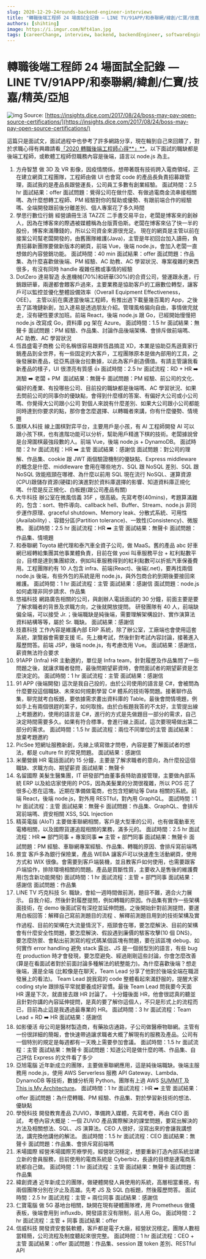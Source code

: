 ```yaml
---
slug: 2020-12-29-24rounds-backend-engineer-interviews
title: "轉職後端工程師 24 場面試全記錄 — LINE TV/91APP/和泰聯網/緯創/仁寶/技嘉/精英/亞旭"
authors: [shihting]
image: https://i.imgur.com/Nft41an.jpg
tags: [careerChange, interview, backend, backendEngineer, softwareEngineer]
---
```


# 轉職後端工程師 24 場面試全記錄  — LINE TV/91APP/和泰聯網/緯創/仁寶/技嘉/精英/亞旭

![img](https://i.imgur.com/Nft41an.jpg)
Source: [https://insights.dice.com/2017/08/24/boss-may-pay-open-source-certifications/](https://insights.dice.com/2017/08/24/boss-may-pay-open-source-certifications/)

這篇只是面試文，面試過程中也參考了許多網路分享，現在輪到自己來回饋了，對於求職心得有興趣請看[「2020 轉職後端工程師心得**」**](/blog/2020-12-29-2020-career-change-reflection)。以下面試的職缺都是後端工程師，或軟體工程師但職務內容是後端，語言以 node.js 為主。

1. 方舟智慧
   做 3D 及 VR 影像，因疫情關係，想帶著既有技術跨入電商領域，正在建立網頁工程團隊，工程師由做 UI 也會寫 code 的產品長負責招募跟管理，面試我的是產品長跟營運長，公司員工多數有創業經驗。
   面試時間：2.5 hr
   面試結果：offer
   面試問題：覺得公司在做什麼、有做過電商金流串接相關嗎、為什麼想轉工程師、PM 經驗對你的幫助或優勢、有跟前端合作的經驗嗎、全端開發跟前後分離差別、個人專案花了多久時間
2. 學思行數位行銷
   經營讀冊生活 TAZZE 二手書交易平台，老闆是博客來的創辦人，因為在博客來的際遇被媒體稱為台版賈伯斯。老闆在博客來佔了快一半的股份，博客來滿賺錢的，所以公司資金來源很充足。
   現在的網頁是主管以前在接案公司幫老闆開發的，由舊團隊維護(Java)，主管是年初回台加入讀冊，負責招募新團隊要做新版本的網頁，前端 Vue，後端 node.js，會加入老闆一直想做的內容營銷功能。
   面試時間：40 min
   面試結果：offer
   面試問題：作品集、為什麼喜歡做後端、PM 經驗、AC 助教、AC 學習狀況、專案複雜的東西很多，有沒有同時 handle 複雜任務或事情的經驗
3. DotZero 達易智造
   永進機械(70%)和研華(30%)的合資公司，營運跟永進，行銷跟研華，兩邊都會餵客戶過來，主要業務是協助客戶的工廠數位轉型，讓客戶可以監控並優化整體設備效率（Overall Equipment Effectiveness，OEE）。
   主管以前在廣達當後端工程師，有推出過下載量幾百萬的 App，之後去了區塊鏈新創，加入達易是透過朋友介紹。管理風格偏向自由，事情做完就走，沒有硬性要求加班。前端 React，後端 node.js 跟 Go，已經開始慢慢把 node.js 改寫成 Go，資料庫 pg 架在 Azure。
   面試時間：1.5 hr
   面試結果：無聲卡
   面試問題：PM 經驗、作品集、討論作品後端架構、會排斥做前端嗎、AC 助教、AC 學習狀況
4. 恆昌盛電子商務
   公司名稱很容易跟昇恆昌搞混 XD，本業是協助亞馬遜賣家行銷產品到全世界，有一些固定的大客戶，工程團隊原本是做內部用的工具，之後發展新產品，從亞馬遜後台拉數據，以此為客戶創造價值。有請主管讓我看新產品的樣子，UI 很漂亮有質感 👍
   面試時間：2.5 hr
   面試流程：RD + HR ➡️ 測驗 ➡️ 老闆 + PM ️
   面試結果：無聲卡
   面試問題：PM 經驗、前公司的文化、偏好的產業、有投哪些公司、目前投的職缺都是後端嗎、AC 學習狀況、如果去問前公司的同事你的優缺點，會得到什麼樣的答案、有偏好大公司或小公司嗎、你覺得大公司跟小公司 對個人來說有什麼差別、如果大公司跟小公司都能同時達到你要求的點，那你會怎麼選擇、以轉職者來講，你有什麼優勢、情境題
5. 圍棋人科技
   線上圍棋對弈平台，主要用戶是小孩，有 AI 工程師開發 AI 可以跟小孩下棋，也有進階功能可以分析，幫助用戶精進下棋的技術。老闆據說曾是台灣圍棋最強段數的人。前端 Vue，後端 node.js + DynamoDB。
   面試時間：2 hr
   面試流程：HR ➡️ 主管
   面試結果：感謝信
   面試問題：對公司的理解、作品集、cookie 跟 JWT 兩個驗證機制的優缺點、Express middleware 的概念是什麼、middleware 會用在哪些地方、SQL 跟 NoSQL 差別、SQL 跟 NoSQL 效能瓶頸在哪裡、為什麼以前用 SQL 現在流行 NoSQL、運算資源(CPU)跟儲存資源(硬碟)的演進對於資料庫選擇的影響、知道資料庫正規化嗎、什麼是反正規化、白板題(跟公司產品有關)
6. 大牛科技
   辦公室在微風信義 35F ，很高級。先寫考卷(40mins)，考題算滿難的，包含：sort、物件導向、callback hell、Buffer、Stream、node.js 非同步運作原理、graceful shutdown、Memory leak、分散式系統、可用性(Availability) 、容錯分區(Partition tolerance)、一致性(Consistency)、微服務。
   面試時間：2.5 hr
   面試流程：HR ➡️ 主管
   面試結果：無聲卡
   面試問題：作品集、情境題
7. 和泰聯網
   Toyota 總代理和泰汽車全資子公司，做 MaaS。舊的產品 abc 好車網已經轉給集團其他事業體負責，目前在做 yoxi 叫車服務平台 + 紅利點數平台，目標是達到集團綜效，例如叫車服務得到的紅利點數可以折抵汽車保養費用。工程團隊約有 10 人包含 infra、前端(React)、後端(.net)，要再找兩個 node.js 後端，有些外包的系統是用 node.js，與外包商合約到期後要接回來維護。
   面試時間：1 hr
   面試流程：主管
   面試結果：感謝信
   面試問題：node.js 如何處理非同步請求、作品集
8. 悠福科技
   網路廣告相關的公司，與創辦人電話面試約 30 分鐘，前面主要是要了解求職者的背景及求職方向，之後就開放提問。
   研發團隊有 40 人，前端缺偏全端，可以接受 Jr.；後端職缺是純後端，需要理解架構設計、實作演算法資料結構等等，屬於 Sr. 職缺。
   面試結果：感謝信
9. 技嘉科技
   工作內容是維護內部 ERP 系統，除了辦公室，工廠端也會使用這套系統，瀏覽器會需要支援 IE。先上機考試，然後針對考試內容討論，接著進入履歷問答。前端 JSP，後端 node.js，有考慮改用 Vue。
   面試結果：感謝信，薪資無法符合要求
10. 91APP (Infra)
    HR 主動邀約，單位是 Infra team，針對履歷及作品集問了一些問題之後，就讓求職者發問，最後問期望薪資時，會問面試者的期望薪資是怎麼決定的。
    面試時間：1 hr
    面試流程：主管
    面試結果：感謝信
11. 91 APP (後端開發)
    這次是我自己投的，由於公司使用的語言是 C#，會被問為什麼要投這個職缺、未來如何規劃學習 C# 體系的技術等問題。接著聊作品集，聊完就考白板題，要依據需求畫出資料庫的 Table。最後會問情境題，例如手上有兩個很趕的案子，如何取捨。由於白板題我答的不太好，主管提出線上考題邀約，使用的語言是 C#，進行的方式是先做題目一部分的需求，自己決定時間需要多久。如果有符合標準，會進行線上面試，這次要現場做出第二部分的需求。
    面試時間：1.5 hr
    面試流程：兩位不同單位的主管
    面試結果：放棄考題邀約
12. PicSee
    短網址服務新創，先線上填寫徵才問卷，內容是要了解面試者的想法，都是 culture fit 的常見問題。
    面試結果：感謝信
13. 米蘭營銷
    HR 電話面試約 15 分鐘，主要是了解求職者的意向，為什麼投這個職缺、求職方向、期望薪資
    面試結果：無聲卡
14. 名留國際
    美髮生醫集團，IT 研發部門由董事長特助直接管理，主要做內部系統 ERP 以及給店家使用的 POS，因為美髮業的分潤很複雜，所以 POS 花了很多心思在這塊。近期在準備做電商，也包含短網址等 Data 相關的系統。前端 React，後端 node.js，對外用 RESTful，對內用 GraphQL。
    面試時間：1 hr
    面試流程：主管
    面試結果：無聲卡
    面試問題：作品集、GraphQL、會排斥寫前端嗎、資安相關 XSS, SQL Injection
15. 精英電腦 (AIoT)
    主要做車聯網相關，客戶是大型車的公司，也有做電動車充電樁相關，以及國際貨運追蹤相關的業務，滿多元的。
    面試時間：2.5 hr
    面試流程：HR ➡️ 部門同事 + 專案同事 ➡️ 主管 + 部門同事
    面試結果：無聲卡
    面試問題：PM 經驗、車聯網專案經驗、作品集、轉職的原因、會排斥寫前端嗎
16. 景宜
    客戶多為銀行保險業，產品 WEBA 讓客戶可以快速產生活動網頁，使用方式和 WIX 很像。會需要到客戶端裝機，並且教客戶如何使用，也需要跟客戶端協作，排除環境相關的問題。產品是買斷性質，主要收入是售後的維護費用(包含新功能開發)
    面試時間：1 hr
    面試流程：主管 + 部門同事
    面試結果：感謝信
    面試問題：作品集
17. LINE TV 巧克科技
    Sr. 職缺，會給一週時間做前測，題目不難，適合火力展示。
    自我介紹，然後針對履歷提問，例如轉職的原因。作品集有實作一些架構面技術，在 demo 後面試官有深挖並延伸問題。之後開始針對前測提問，要運用白板回答：解釋自己寫前測題目的流程 、解釋前測題目用到的技術架構及實作過程、目前的架構在大流量情況下，瓶頸會在哪，要怎麼解決、目前的架構會有什麼安全性問題，要怎麼解決、假設遇到廉價的駭客攻擊(10 個 DNS)，要怎麼防禦、會點出前測寫的程式碼某個區塊有問題，要在該區塊 debug、如何實作 error handling 避免 stack 露出、JS 是一個弱型別的語言，有些 bug 在 production 時才會發現，要怎麼避免、經過剛剛這些討論，你會怎麼改善 (算是在看面試者對於前面討論多種解法的統整能力)。為什麼喜歡後端？想走後端，還是全端 (比較像是在聊天，Team Lead 分享了他對於後端全端在職涯發展上的看法)。
    Team Lead 說我寫的 code 整體看起來滿舒服的，提醒大家 coding style 跟排版平常就要養成好習慣。最後 Team Lead 問我要今天面 HR 還是下次，就直接去跟 HR 討論了。
    十分鐘後面 HR，他會很認真的聽並且針對你講的內容延伸提問，是真的要了解你這個人，不只是形式上的流程而已，目前為止這是我遇過最專業的 HR。
    面試時間：3 hr
    面試流程：Team Lead + RD ➡️ HR
    面試結果：感謝信
18. 如影優活
    母公司是醫材製造商，有藥妝店通路，子公司做醫療物聯網。主管有一份很詳細的簡報，會快速帶過讓求職者大概了解現有的服務及產品。公司有一個特別的規定是每週都有一天晚上需要參加會議。
    面試時間：1.5 hr
    面試流程：主管
    面試結果：無聲卡
    面試問題：知道公司是做什麼的嗎、作品集、自己評估 Express 的文件看了多少
19. 亞旭電腦
    近年新成立的團隊，主要做車聯網應用，這是純後端職缺。後端主服務用 node.js，使用 AWS Serverless 服務 API Gateway、Lambda、DynamoDB 等技術，數據分析用 Python。團隊有上過 AWS [SUMMIT ](https://aws.amazon.com/tw/summits/taipei/on-demand/tracks/track5/)及 [This is My Architecture](https://www.facebook.com/amazonwebservices.tw/photos/a.1569886796663109/2190156867969429/?type=3)。
    面試時間：1 hr
    面試流程：HR ➡️ 主管
    面試結果：offer
    面試問題：為什麼轉職、PM 經驗、作品集、對於學習新技術的想法、優缺點
20. 學悅科技
    開發教育產品 ZUVIO，準備跨入媒體，先寫考卷，再由 CEO 面試，
    考卷內容大概是：一個 ZUVIO 產品實際解決的課堂問題，要寫出解決的方法及相關想法、SQL、JS 演算法。CEO 人很好，沒寫出來的會讓我講想法，講完換他講他的解法。
    面試時間：1.5 hr
    面試流程：CEO
    面試結果：無聲卡
    面試問題：作品集、會排斥寫前端嗎
21. 禾場國際
    經營禾場國際芳療學苑，經營狀況穩定，想要重新打造內部系統並建立新的會員服務，目前使用的電商系統是 Cyberbiz，長遠的目標是連電商系統都自己做。
    面試時間：1 hr
    面試流程：主管
    面試結果：無聲卡
    面試問題：作品集
22. 緯創資通
    近年新成立的團隊，做硬體開發人員使用的系統，高層相當重視，有兩個團隊分別在汐止及高雄。先考 JS 及 SQL 白板題，然後履歷問答。
    面試時間：2.5 hr
    面試流程：主管 + 兩位同事
    面試結果：感謝信
23. 仁寶電腦
    做 5G 基地台相關，缺開在現有硬體團隊裡，用 Prometheus 做儀表板，後端會用到 influxdb，開發語言沒有限制，前人用 Go。
    面試時間：2 hr
    面試流程：主管 + 同事
    面試結果：offer
24. 信威科技
    開發資安套裝軟體，客戶都是電子大廠，經營狀況穩定。團隊人數相當精簡，公司流程及制度聽起來很完整。
    面試時間：1 hr
    面試流程：CEO + 主管
    面試結果：offer
    面試問題：作品集、session 跟 token 差別、RESTful API
